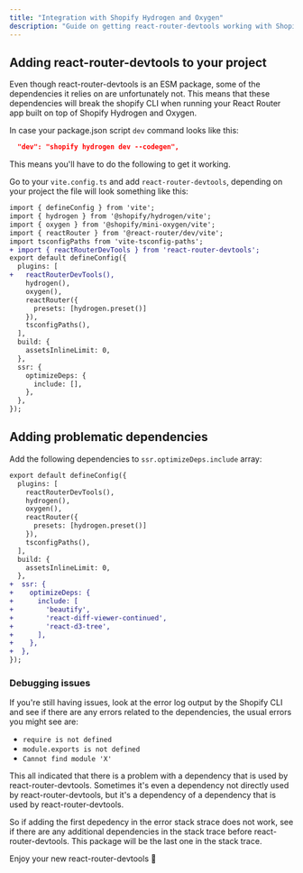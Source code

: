 ---
title: "Integration with Shopify Hydrogen and Oxygen"
description: "Guide on getting react-router-devtools working with Shopify Hydrogen and Oxygen"
---

## Adding react-router-devtools to your project

Even though react-router-devtools is an ESM package, some of the dependencies it relies on are unfortunately not. This means that
these dependencies will break the shopify CLI when running your React Router app built on top of Shopify Hydrogen and Oxygen.

In case your package.json script `dev` command looks like this:

```json
  "dev": "shopify hydrogen dev --codegen",
```

This means you'll have to do the following to get it working.

Go to your `vite.config.ts` and add `react-router-devtools`, depending on your project the file will look something like this:
```diff
import { defineConfig } from 'vite';
import { hydrogen } from '@shopify/hydrogen/vite';
import { oxygen } from '@shopify/mini-oxygen/vite';
import { reactRouter } from '@react-router/dev/vite';
import tsconfigPaths from 'vite-tsconfig-paths';
+ import { reactRouterDevTools } from 'react-router-devtools';
export default defineConfig({
  plugins: [
+   reactRouterDevTools(),
    hydrogen(),
    oxygen(),
    reactRouter({
      presets: [hydrogen.preset()]
    }),
    tsconfigPaths(),
  ],
  build: {
    assetsInlineLimit: 0,
  },
  ssr: {
    optimizeDeps: {
      include: [],
    },
  },
});

```
## Adding problematic dependencies

Add the following dependencies to `ssr.optimizeDeps.include` array:
```diff
export default defineConfig({
  plugins: [
    reactRouterDevTools(),
    hydrogen(),
    oxygen(),
    reactRouter({
      presets: [hydrogen.preset()]
    }),
    tsconfigPaths(),
  ],
  build: {
    assetsInlineLimit: 0,
  },
+  ssr: {
+    optimizeDeps: {
+      include: [
+        'beautify',
+        'react-diff-viewer-continued',
+        'react-d3-tree',
+      ],
+    },
+  },
});
```

### Debugging issues
If you're still having issues, look at the error log output by the Shopify CLI and see if there are any errors related to the dependencies, the usual errors you might see are:
- `require is not defined`
- `module.exports is not defined`
- `Cannot find module 'X'`

This all indicated that there is a problem with a dependency that is used by react-router-devtools. Sometimes it's even a dependency not
directly used by react-router-devtools, but it's a dependency of a dependency that is used by react-router-devtools.

So if adding the first depedency in the error stack strace does not work, see if there are any additional dependencies in the stack trace before
react-router-devtools. This package will be the last one in the stack trace.


Enjoy your new react-router-devtools 🚀